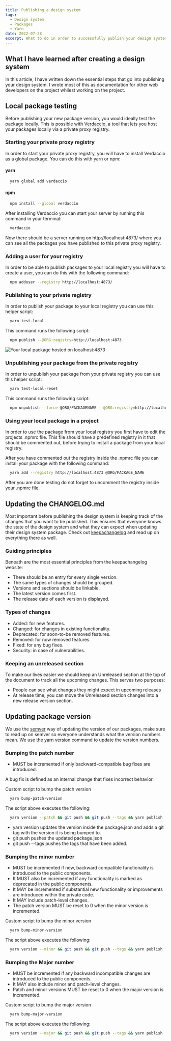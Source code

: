 ```yaml
---
title: Publishing a design system
tags:
  - Design system
  - Packages
  - Yarn
date: 2022-07-28
excerpt: What to do in order to successfully publish your design system
---
```


<ContentBlock>

## What I have learned after creating a design system

In this article, I have written down the essential steps that go into
publishing your design system. I wrote most of this as documentation for
other web developers on the project whilest working on the project.

</ContentBlock>

<ContentBlock>

## Local package testing

Before publishing your new package version, you would ideally test the package locally. This is
possible with [Verdaccio](https://verdaccio.org/), a tool that lets you host your packages locally via a private proxy registry.

</ContentBlock>

<ContentBlock>

### Starting your private proxy registry

In order to start your private proxy registry, you will have to install Verdaccio as a global package. You can do this with yarn or npm:

#### yarn

```bash
  yarn global add verdaccio
```

#### npm

```bash
  npm install --global verdaccio
```

After installing Verdaccio you can start your server by running this command in your terminal:

```bash
  verdaccio
```

Now there should be a server running on http://localhost:4873/ where you can see all the packages you have published to this private proxy registry.

</ContentBlock>

<ContentBlock>

### Adding a user for your registry

In order to be able to publish packages to your local registry you will have to create a user, you can do this with the following command:

```bash
  npm adduser --registry http://localhost:4873/
```

</ContentBlock>

<ContentBlock>

### Publishing to your private registry

In order to publish your package to your local registry you can use this helper script:

```bash
  yarn test-local
```

This command runs the following script:

```bash
  npm publish --@ORG:registry=http://localhost:4873
```

<Image
  layout="fill"
  src="/images/verdaccio-package-hosted.png"
  alt="Your local package hosted on localhost:4873"
/>

</ContentBlock>

<ContentBlock>

### Unpublishing your package from the private registry

In order to unpublish your package from your private registry you can use this helper script:

```bash
  yarn test-local-reset
```

This command runs the following script:

```bash
  npm unpublish --force @ORG/PACKAGENAME --@ORG:registry=http://localhost:4873
```

</ContentBlock>

<ContentBlock>

### Using your local package in a project

In order to use the package from your local registry you first have to edit the projects .npmrc file. This file should have a predefined registry in it that should be commented out, before trying to install a package from your local registry.

After you have commented out the registry inside the .npmrc file you can install your package with the following command:

```bash
  yarn add --registry http://localhost:4873 @ORG/PACKAGE_NAME
```

After you are done testing do not forget to uncomment the registry inside your .npmrc file.

</ContentBlock>

<ContentBlock>

## Updating the CHANGELOG.md

Most important before publishing the design system is keeping track of the
changes that you want to be published. This ensures that everyone knows the
state of the design system and what they can expect when updating their
design system package. Check out
[keepachangelog](https://keepachangelog.com/en/1.0.0/) and read up on
everything there as well.

</ContentBlock>

<ContentBlock>

### Guiding principles

Beneath are the most essential principles from the keepachangelog website:

- There should be an entry for every single version.
- The same types of changes should be grouped.
- Versions and sections should be linkable.
- The latest version comes first.
- The release date of each version is displayed.

</ContentBlock>

<ContentBlock>

### Types of changes

- Added: for new features.
- Changed: for changes in existing functionality.
- Deprecated: for soon-to-be removed features.
- Removed: for now removed features.
- Fixed: for any bug fixes.
- Security: in case of vulnerabilities.

</ContentBlock>

<ContentBlock>

### Keeping an unreleased section

To make our lives easier we should keep an Unreleased section at the top of
the document to track all the upcoming changes. This serves two purposes:

- People can see what changes they might expect in upcoming releases
- At release time, you can move the Unreleased section changes into a new release version section.

</ContentBlock>

<ContentBlock>

## Updating package version

We use the [semver](https://semver.org/) way of updating the version of our
packages, make sure to read up on semver so everyone understands what the
version numbers mean. We use the [yarn
version](https://classic.yarnpkg.com/en/docs/cli/version) command to update
the version numbers.

</ContentBlock>

<ContentBlock>

### Bumping the patch number

- MUST be incremented if only backward-compatible bug fixes are introduced.

A bug fix is defined as an internal change that fixes incorrect behavior.

Custom script to bump the patch version

```bash
  yarn bump-patch-version
```

The script above executes the following:

```bash
  yarn version --patch && git push && git push --tags && yarn publish
```

- yarn version updates the version inside the package.json and adds a git tag with the version it is being bumped to.
- git push pushes the updated package.json
- git push --tags pushes the tags that have been added.

</ContentBlock>

<ContentBlock>

### Bumping the minor number

- MUST be incremented if new, backward compatible functionality is introduced to the public components.
- It MUST also be incremented if any functionality is marked as deprecated in the public components.
- It MAY be incremented if substantial new functionality or improvements are introduced within the private code.
- It MAY include patch-level changes.
- The patch version MUST be reset to 0 when the minor version is incremented.

Custom script to bump the minor version

```bash
  yarn bump-minor-version
```

The script above executes the following:

```bash
  yarn version --minor && git push && git push --tags && yarn publish
```

</ContentBlock>

<ContentBlock>

### Bumping the Major number

- MUST be incremented if any backward incompatible changes are introduced to the public components.
- It MAY also include minor and patch-level changes.
- Patch and minor versions MUST be reset to 0 when the major version is incremented.

Custom script to bump the major version

```bash
  yarn bump-major-version
```

The script above executes the following:

```bash
  yarn version --major && git push && git push --tags && yarn publish
```

</ContentBlock>
